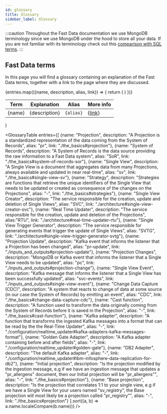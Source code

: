 ```yaml
---
id: glossary
title: Glossary
sidebar_label: Glossary
---
```


:::caution
Throughout the Fast Data documentation we use MongoDB terminology since we use MongoDB under the hood to store all your data.
If you are not familiar with its terminology check out this [comparison with SQL terms](https://www.mongodb.com/docs/manual/reference/sql-comparison/).
:::

## Fast Data terms

In this page you will find a glossary containing an explanation of the Fast Data terms, together with a link to the page where they are discussed.

  <table>
    <thead>
      <tr>
        <th>Term</th>
        <th>Explanation</th>
        <th>Alias</th>
        <th>More info</th>
      </tr>
    </thead>
  <tbody>
    {entries.map(({name, description, alias, link}) => {
      return (
        <tr>
          <td>{name}</td>
          <td>{description}</td>
          <td><code style={{'white-space': 'nowrap'}}>{alias}</code></td>
          <td>{<a href={link}>link</a>}</td>
        </tr>
      )
    })}
  </tbody>
</table>
)

<GlossaryTable entries={[
  {name: "Projection", description: "A Projection is a standardized representation of the data coming from the System of Records", alias: "pr", link: "./the_basics#projection"},
  {name: "System of Records", description: "A System of Records is the data source providing the raw information to a Fast Data system", alias: "SoR", link: "./the_basics#system-of-records-sor"},
  {name: "Single View", description: "A Single View is a document that aggregates data from many Projections, always available and updated in near real-time", alias: "sv", link: "./the_basics#single-view-sv"},
  {name: "Strategy", description: "Strategies are functions that retrieve the unique identifiers of the Single View that needs to be updated or created as consequence of the changes on the Projections", alias: "-", link: "./the_basics#strategies"},
  {name: "Single View Creator", description: "The service responsible for the creation, update and deletion of Single Views", alias: "SVC", link: "./architecture#single-view-creator-svc"},
  {name: "Real Time Updater", description: "The service responsible for the creation, update and deletion of the Projections", alias:"RTU", link: "./architecture#real-time-updater-rtu"},
  {name: "Single View Trigger Generator", description: "The service responsible for generating events that trigger the update of Single Views", alias: "SVTG", link: "./architecture#single-view-trigger-generator-svtg"},
  {name: "Projection Update", description: "Kafka event that informs the listener that a Projection has been changed", alias: "pr-update", link: "./inputs_and_outputs#projection-update"},
  {name: "Projection Changes", description: "MongoDB or Kafka event that informs the listener that a Single View needs to be updated", alias: "pc", link: "./inputs_and_outputs#projection-change"},
  {name: "Single View Event", description: "Kafka message that informs the listener that a Single View has been successfully updated", alias: "svc-events", link: "./inputs_and_outputs#single-view-event"},
  {name: "Change Data Capture (CDC)", description: "A system that reacts to change of data at some source (in our case the System of Records) by emitting an event", alias: "CDC", link: "./the_basics#change-data-capture-cdc"},
  {name: "Cast function", description: "A function used to transform the data originally coming from the System of Records before it is saved in the Projection", alias: "-", link: "./the_basics#cast-function"},
  {name: "Kafka adapter", description: "A function that transforms the ingested Kafka messages into a format that can be read by the the Real-Time Updater", alias: "-", link: "./configuration/realtime_updater#kafka-adapters-kafka-messages-format"},
  {name: "Golden Gate Adapter", description: "A Kafka adapter containing before and after fields", alias: "-", link: "./configuration/realtime_updater#golden-gate"},
  {name: "DB2 Adapter", description: "The default Kafka adapter", alias: "-", link: "./configuration/realtime_updater#ibm-infosphere-data-replication-for-db2"},
  {name: "Initial projection", description: "Is the projection modified by the ingestion message, e.g if we have an ingestion message that updates a \"pr_allergens\" document, then our Initial projection will be \"pr_allergens\"",  alias: "-", link: "./the_basics#projection"},
  {name: "Base projection", description: "Is the projection that correlates 1:1 to your single view, e.g if we have a Single View for your users named \"sv_registry\", the Base projection will most likely be a projection called \"pr_registry\"", alias: "-", link: "./the_basics#projection"}
].sort((a, b) => a.name.localeCompare(b.name))} />

